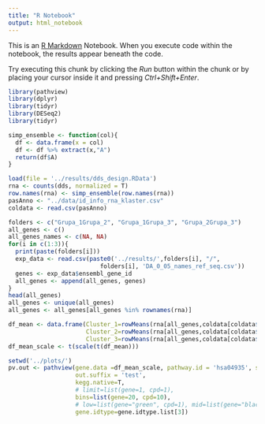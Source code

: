 ```yaml
---
title: "R Notebook"
output: html_notebook
---
```


This is an [R Markdown](http://rmarkdown.rstudio.com) Notebook. When you execute code within the notebook, the results appear beneath the code. 

Try executing this chunk by clicking the *Run* button within the chunk or by placing your cursor inside it and pressing *Ctrl+Shift+Enter*. 

```r
library(pathview)
library(dplyr)
library(tidyr)
library(DESeq2)
library(tidyr)
```

```r
simp_ensemble <- function(col){
  df <- data.frame(x = col)
  df <- df %>% extract(x,"A")
  return(df$A)
}
```

```r
load(file = '../results/dds_design.RData')
rna <- counts(dds, normalized = T)
row.names(rna) <- simp_ensemble(row.names(rna))
pasAnno <- "../data/id_info_rna_klaster.csv"
coldata <- read.csv(pasAnno)
```

```r
folders <- c("Grupa_1Grupa_2", "Grupa_1Grupa_3", "Grupa_2Grupa_3")
all_genes <- c()
all_genes_names <- c(NA, NA)
for(i in c(1:3)){
  print(paste(folders[i]))
  exp_data <- read.csv(paste0('../results/',folders[i], "/", 
                          folders[i], 'DA_0_05_names_ref_seq.csv'))
  genes <- exp_data$ensembl_gene_id
  all_genes <- append(all_genes, genes)
}
head(all_genes)
all_genes <- unique(all_genes)
all_genes <- all_genes[all_genes %in% rownames(rna)]
```

```r
df_mean <- data.frame(Cluster_1=rowMeans(rna[all_genes,coldata[coldata$Cluster=='Cluster_1', 'samp_id']]),
                      Cluster_2=rowMeans(rna[all_genes,coldata[coldata$Cluster=='Cluster_2', 'samp_id']]),
                      Cluster_3=rowMeans(rna[all_genes,coldata[coldata$Cluster=='Cluster_3', 'samp_id']]))
df_mean_scale <- t(scale(t(df_mean)))
```


```r
setwd('../plots/')
pv.out <- pathview(gene.data =df_mean_scale, pathway.id = 'hsa04935', species = "hsa", 
                   out.suffix = 'test',
                   kegg.native=T,
                   # limit=list(gene=1, cpd=1),
                   bins=list(gene=20, cpd=10),
                   # low=list(gene="green", cpd=1), mid=list(gene="black", cpd=1), high=list(gene="red", cpd=1),
                   gene.idtype=gene.idtype.list[3])
```


